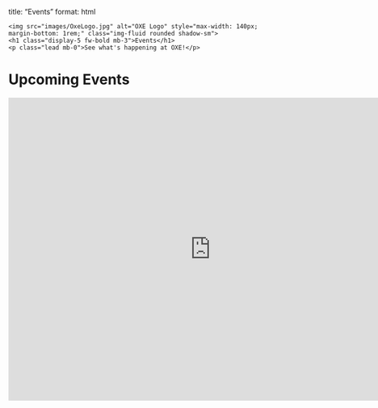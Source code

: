 title: "Events"
format: html

<!-- Parallax Hero Section for Events Page -->
<div class="parallax-hero">
  <div class="container text-center text-white py-5">
    <img src="images/OxeLogo.jpg" alt="OXE Logo" style="max-width: 140px; margin-bottom: 1rem;" class="img-fluid rounded shadow-sm">
    <h1 class="display-5 fw-bold mb-3">Events</h1>
    <p class="lead mb-0">See what's happening at OXE!</p>
  </div>
</div>

# Upcoming Events

<iframe src="https://calendar.google.com/calendar/embed?src=purdueoxe%40gmail.com&ctz=America%2FNew_York"
style="border: 0" width="800" height="600" frameborder="0" scrolling="no"></iframe>